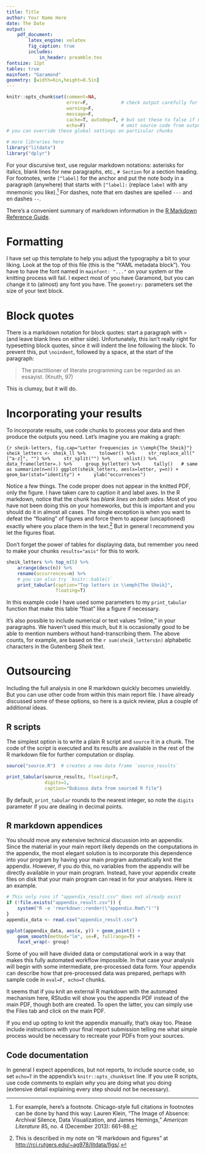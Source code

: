 ```yaml
---
title: Title
author: Your Name Here
date: The Date
output:
    pdf_document:
        latex_engine: xelatex
        fig_caption: true
        includes:
            in_header: preamble.tex
fontsize: 12pt
tables: true
mainfont: "Garamond"
geometry: [width=6in,height=8.5in]
---
```


```r
knitr::opts_chunk$set(comment=NA,
                      error=F,            # check output carefully for errors
                      warning=F,
                      message=F,
                      cache=T, autodep=T, # but set these to false if necessary
                      echo=F)             # omit source code from output
# you can override these global settings on particular chunks

# more libraries here
library("litdata")
library("dplyr")
```

For your discursive text, use regular markdown notations: asterisks for italics, blank lines for new paragraphs, etc., `# Section` for a section heading. For footnotes, write `[^label]` for the anchor and put the note body in a paragraph (anywhere) that starts with `[^label]:` (replace `label` with any mnemonic you like).[^eg] For dashes, note that em dashes are spelled `---` and en dashes `--`.

[^eg]: For example, here's a footnote. Chicago-style full citations in footnotes can be done by hand this way: Lauren Klein, "The Image of Absence: Archival Silence, Data Visualization, and James Hemings," *American Literature* 85, no.\ 4 (December 2013): 661--88.

There's a convenient summary of markdown information in the [R Markdown Reference Guide](http://rmarkdown.rstudio.com/RMarkdownReferenceGuide.pdf).

# Formatting

I have set up this template to help you adjust the typography a bit to your liking. Look at the top of this file (this is the "YAML metadata block"). You have to have the font named in `mainfont: "..."` on your system or the knitting process will fail. I expect most of you have Garamond, but you can change it to (almost) any font you have. The `geometry:` parameters set the size of your text block.

# Block quotes

There is a markdown notation for block quotes: start a paragraph with `> ` (and leave blank lines on either side). Unfortunately, this isn't really right for typesetting block quotes, since it will indent the line following the block. To prevent this, put `\noindent`, followed by a space, at the start of the paragraph:

> The practitioner of literate programming can be regarded as an essayist. (Knuth, 97)

\noindent This is clumsy, but it will do.

# Incorporating your results

To incorporate results, use code chunks to process your data and then produce the outputs you need. Let's imagine you are making a graph:

```{r sheik-letters, fig.cap="Letter frequencies in \\emph{The Sheik}"}
sheik_letters <- sheik_ll %>%
    tolower() %>%
    str_replace_all("[^a-z]", "") %>%
    str_split("") %>%
    unlist() %>%
    data_frame(letter=.) %>%
    group_by(letter) %>%
    tally()   # same as summarize(n=n())
ggplot(sheik_letters, aes(x=letter, y=n)) +
    geom_bar(stat="identity") +
    ylab("occurrences")
```

Notice a few things. The code proper does not appear in the knitted PDF, only the figure. I have taken care to caption it and label axes. In the R markdown, notice that the chunk has *blank lines on both sides*. Most of you have not been doing this on your homeworks, but this is important and you should do it in almost all cases. The single exception is when you want to defeat the "floating" of figures and force them to appear (uncaptioned) exactly where you place them in the text.[^defloat] But in general I recommend you let the figures float.

[^defloat]: This is described in my note on "R markdown and figures" at <http://rci.rutgers.edu/~ag978/litdata/figs/>.

Don't forget the power of tables for displaying data, but remember you need to make your chunks `results="asis"` for this to work.

```r
sheik_letters %>% top_n(5) %>%
    arrange(desc(n)) %>%
    rename(occurrences=n) %>%
    # you can also try `knitr::kable()`
    print_tabular(caption="Top letters in \\emph{The Sheik}",
                  floating=T)
```

In this example code I have used some parameters to my `print_tabular` function that make this table "float" like a figure if necessary.

It's also possible to include numerical or text values "inline," in your paragraphs. We haven't used this much, but it is occasionally good to be able to mention numbers without hand-transcribing them. The above counts, for example, are based on the `r sum(sheik_letters$n)` alphabetic characters in the Gutenberg *Sheik* text.

# Outsourcing

Including the full analysis in one R markdown quickly becomes unwieldly. But you can use other code from within this main report file. I have already discussed some of these options, so here is a quick review, plus a couple of additional ideas.

## R scripts

The simplest option is to write a plain R script and `source` it in a chunk. The code of the script is executed and its results are available in the rest of the R markdown file for further computation or display.

```r
source("source.R")  # creates a new data frame `source_results`
```

```r
print_tabular(source_results, floating=T,
              digits=1,
              caption="Dubious data from sourced R file")
```

By default, `print_tabular` rounds to the nearest integer, so note the `digits` parameter if you are dealing in decimal points.

## R markdown appendices

You should move any extensive technical discussion into an appendix. Since the material in your main report likely depends on the computations in the appendix, the most elegant solution is to incorporate this dependence into your program by having your main program automatically knit the appendix. However, if you do this, no variables from the appendix will be directly available in your main program. Instead, have your appendix create files on disk that your main program can read in for your analyses. Here is an example.

```r
# This only runs if "appendix_result.csv" does not already exist
if (!file.exists("appendix_result.csv")) {
    system("R -e 'rmarkdown::render(\"appendix.Rmd\")'")
}
appendix_data <- read.csv("appendix_result.csv")
```

```r
ggplot(appendix_data, aes(x, y)) + geom_point() +
    geom_smooth(method="lm", se=F, fullrange=T) +
    facet_wrap(~ group)
```

Some of you will have divided data or computational work in a way that makes this fully automated workflow impossible. In that case your analysis will begin with some intermediate, pre-processed data form. Your appendix can describe how that pre-processed data was prepared, perhaps with sample code in `eval=F, echo=T` chunks.

It seems that if you knit an external R markdown with the automated mechanism here, RStudio will show you the appendix PDF instead of the main PDF, though both are created. To open the latter, you can simply use the Files tab and click on the main PDF.

If you end up opting to knit the appendix manually, that's okay too. Please include instructions with your final report submission telling me what *simple* process would be necessary to recreate your PDFs from your sources.

## Code documentation

In general I expect appendices, but not reports, to include source code, so set `echo=T` in the appendix's `knitr::opts_chunk$set` line. If you use R scripts, use code comments to explain *why* you are doing what you doing (extensive detail explaining every step should not be necessary).

